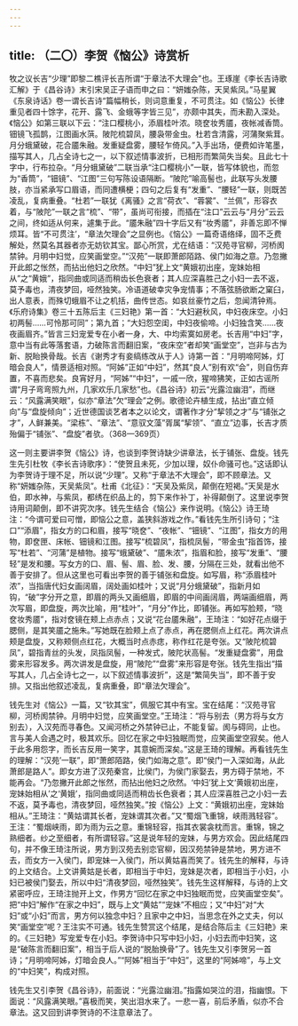```yaml
---
---
---
```

title: （二〇）李贺《恼公》诗赏析
---




牧之议长吉“少理”即黎二樵评长吉所谓“于章法不大理会”也。王琢崖《李长吉诗歌汇解》于《昌谷诗》末引宋吴正子语而申之曰：“妍媸杂陈，天吴紫凤。”马星翼《东泉诗话》卷一谓长吉诗“篇幅稍长，则词意重复，不可贯注。如《恼公》长律重见者四十馀字，花开、露飞、金蛾等字皆三见”，亦颇中其失，而未勘入深处。《恼公》如第三联以下云：“注口樱桃小，添眉桂叶浓。晓奁妆秀靥，夜帐减香筒。钿镜飞孤鹊，江图画水葓。陂陀梳碧凤，腰袅带金虫。杜若含清露，河蒲聚紫茸。月分蛾黛破，花合靥朱融。发重疑盘雾，腰轻乍倚风。”入手出场，便费如许笔墨，描写其人，几占全诗七之一，以下叙述情事波折，已相形而繁简失当矣。且此七十字中，行布拉杂。“月分蛾黛破”二联当承“注口樱桃小”一联，皆写体貌也，而忽为“香筒”，“钿镜”、“江图”三句写陈设语隔断。“陂陀”喻高髻也，此联写头发腰肢，亦当紧承写口眉语，而同遭横梗；四句之后复有“发重”、“腰轻”一联，则既苦凌乱，复病重叠。“杜若”一联犹《离骚》之言“荷衣”、“蓉裳”、“兰佩”，形容衣着，与“陂陀”一联之言“梳”、“带”，虽尚可衔接，而插在“注口”云云与“月分”云云之间，终如适从何来，遽集于此。“靥朱融”四十字后又有“妆秀靥”，非善忘即不惮烦耳。皆“不可贯注’，“章法欠理会”之显例也。《恼公》一篇奇语络绎，固不乏费解处，然莫名其器者亦无妨钦其宝。鄙心所赏，尤在结语：“汉苑寻官柳，河桥阂禁钟。月明中妇觉，应笑画堂空。”“汉苑”一联即萧郎陌路、侯门如海之意。乃忽撇开此郎之怅然，而拈出他妇之欣然。“中妇”犹上文“黄娥初出座，宠妹始相从”之“黄娥”，指同曲或同适而稍齿长色衰者；其人应深喜胜己之小妇一去不返，莫予毒也，清夜梦回，哑然独笑。冷语道破幸灾争宠情事；不落弦肠欲断之窠臼，出人意表，而殊切蛾眉不让之机括，曲传世态。如哀丝豪竹之后，忽闻清钟焉。《乐府诗集》卷三十五陈后主《三妇艳》第一首：“大妇避秋风，中妇夜床空。小妇初两髻……可怜那可同”；第九首；“大妇怨空闺，中妇夜偷啼。小妇独含笑……夜夜画眉齐。”皆言三妇宠爱专在小者一身，大、中均索寞如房老。长吉用“中妇”字，意中当有此等落套语，力破陈言而翻旧案，“夜床空”者却笑“画堂空”，岂非与古为新、脱眙换骨哉。长吉《谢秀才有妾缟练改从于人》诗第一首：“月明啼阿姊，灯暗会良人”，情景适相对照。“阿姊”正如“中妇”，然其“良人”别有欢“会”，则自伤弃置，不喜而悲矣。良宵好月，“阿姊”“中妇”，一戚一欣，猩啼狒笑，正如古谣所谓“月子弯弯照九州，几家欢乐几家愁”也。《昌谷诗》初云“光露泣幽泪”，而继云：“风露满笑眼”，似亦“章法”欠“理会”之例。歌德论卉植生成，拈出“直立倾向”与“盘旋倾向”；近世德国谈艺者本之以论文，谓著作才分“挈领之才”与“铺张之才”，人鲜兼美。“梁栋”、“章法”、“意驭文藻”胥属“挈领”、“直立”边事，长吉才质殆偏于“铺张”、“盘旋”者欤。（368—369页）

这一则主要讲李贺《恼公》诗，也谈到李贺诗缺少讲章法，长于铺张、盘旋。钱先生先引杜牧《李长吉诗歌序》：“使贺且未死，少加以理，奴仆命骚可也。”这话即认为李贺诗于理不足，所以说“少理”。又称“于章法不大理会”，即不顾章法。又称“妍媸杂陈，天吴紫凤”。杜甫《北征》：“天吴及紫凤，颠倒在短褐。”天吴是水伯，即水神，与紫凤，都绣在织品上的，剪下来作补丁，补得颠倒了。这里说李贺诗用词颠倒，即不讲究次序。钱先生结合《恼公》来作说明。《恼公》诗王琦注：“今谓可爱曰可憎，即恼公之意，盖狭斜游戏之作。”看钱先生所引诗句；“注口”“添眉”，指女方的口和眉，接写“晓奁”、“夜帐”、“钿镜”、“江图”，指女方的用物，即奁匣、床帐、钿镜和江图。接写“梳碧凤”，指梳凤髻，“带金虫”指首饰，接写“杜若”、“河蒲”是植物。接写“蛾黛破”、“靥朱浓”，指眉和脸，接写“发重”、“腰轻”是发和腰。写女方的口、眉、髻、眉、脸、发、腰，分隔在三处，就看出他不善于安排了。但从这里也可看出李贺的善于铺张和盘旋。如写眉，称“添眉桂叶浓”，当指唐代妇女画阔眉，阔处画如桂叶；又说“月分蛾黛破”，指新月如钩，“破”字分开之意，即眉的两头又画细眉，即眉的中间画阔眉，两端画细眉，两次写眉，即盘旋，两次比喻，用“桂叶”，“月分”作比，即铺张。再如写脸颊，“晓奁妆秀靥”，指对奁镜在颊上点赤点；又说“花台靥朱融”，王琦注：“如好花点缀于腮侧，是其笑靥之施朱。”写她既在脸颊上点了赤点，再在腮侧点上红花。两次讲点颊是盘旋，又称颊侧点红花，大概当时点赤痣，称作红花是夸张。又“陂陀梳碧凤”，碧指青丝的头发，凤指凤髻，一种发式，陂陀状高髻。“发重疑盘雾”，用盘雾来形容发多。两次讲发是盘旋，用“陂陀”“盘雾”来形容是夸张。钱先生指出“描写其人，几占全诗七之一，以下叙述情事波折”，这是“繁简失当”，即不善于安排。又指出他叙述凌乱，复病重叠，即“章法欠理会”。

钱先生对《恼公》一篇，又“钦其宝”，佩服它其中有宝。宝在结尾：“汉苑寻官柳，河桥阂禁钟。月明中妇觉，应笑画堂空。”王琦注：“将与别去（男方将与女方别去），入汉苑而寻春色。又闻河桥之外禁钟已止，不能复留。阂与碍同，止也。言与美人会遇之时，极其欢乐。回忆在家之中妇独眠而觉，应笑画堂空寂矣。他人于此多用怨字，而长吉反用一笑字，其意婉而深矣。”这是王琦的理解。再看钱先生的理解：“汉苑’一联”，即“萧郎陌路，侯门如海之意”。即“侯门一入深如海，从此萧郎是路人”。即女方进了汉苑秦宫，比侯门，为侯门家娶去，男方碍于禁地，不能再会。“乃忽撇开此郎之怅然，而拈出他妇之欣然。‘中妇’犹上文‘黄娥初出座，宠妹始相从’之‘黄娥’，指同曲或同适而稍齿长色衰者；其人应深喜胜己之小妇一去不返，莫予毒也，清夜梦回，哑然独笑。”按《恼公》上文：“黄娥初出座，宠妹始相从。”王琦注：“黄姑谓其长者，宠妹谓其次者。”又“蜀烟飞重锦，峡雨溅轻容”。王注：“蜀烟峡雨，即为雨为云之意。重锦轻容，指其衣裳衾枕而言。重锦，锦之熟细者。纱之至细者，有所谓轻容。”这是说年轻的宠妹，与男方欢会。因此结尾四句，并不像王琦注所说，男方到汉苑去别恋官柳，因汉苑禁钟是禁地，男方进不去，而女方一入侯门，即宠妹一入侯门，所以黄姑喜而笑了。钱先生的解释，与诗的上文结合。上文讲黄姑是长者，即相当于中妇，宠妹是次者，即相当于小妇，小妇已被侯门娶去，所以中妇“清夜梦回，哑然独笑”。钱先生这样解释，与诗的上文紧密呼应，王琦注抛开上文，作男方“回忆在家之中妇独眠而觉，应笑画堂空矣”。把“中妇”解作“在家之中妇”，既与上文“黄姑”“宠妹”不相应；又“中妇”对“大妇”或“小妇”而言，男方何以独念中妇？且家中之中妇，当思念在外之丈夫，何以笑“画堂空”呢？王注实不可通。钱先生赞赏这个结尾，是结合陈后主《三妇艳》来的。《三妇艳》写宠爱专在小妇。李贺诗中只写中妇小妇，小妇去而中妇笑，这是“破陈言而翻旧案”，相当于后人说的“脱胎换骨”了。钱先生又引李贺另一首诗；“月明啼阿姊，灯暗会良人。”“阿姊”相当于“中妇”，这里的“阿姊啼”，与上文的“中妇笑”，构成对照。

钱先生又引李贺《昌谷诗》，前面说：“光露泣幽泪。”指露如哭泣的泪，指幽恨。下面说：“风露满笑眼。”喜极而笑，笑出泪水来了。一悲一喜，前后矛盾，似亦不合章法。这又回到讲李贺诗的不注意章法了。